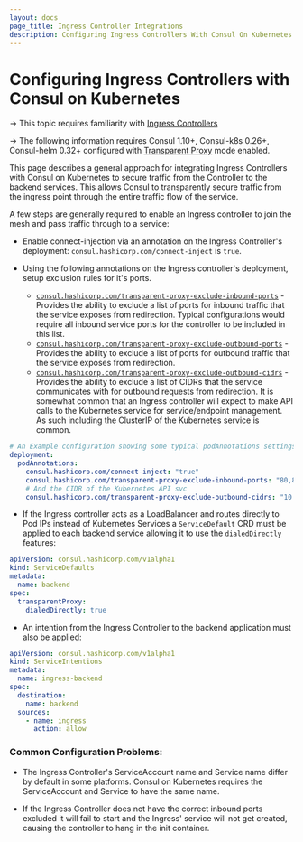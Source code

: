 ```yaml
---
layout: docs
page_title: Ingress Controller Integrations
description: Configuring Ingress Controllers With Consul On Kubernetes
---
```


# Configuring Ingress Controllers with Consul on Kubernetes

-> This topic requires familiarity with [Ingress Controllers](https://kubernetes.io/docs/concepts/services-networking/ingress-controllers/)

-> The following information requires Consul 1.10+, Consul-k8s 0.26+, Consul-helm 0.32+ configured with
[Transparent Proxy](/docs/connect/transparent-proxy) mode enabled.

This page describes a general approach for integrating Ingress Controllers with Consul on Kubernetes to secure traffic from the Controller
to the backend services. This allows Consul to transparently secure traffic from the ingress point through the entire traffic flow of the service.

A few steps are generally required to enable an Ingress controller to join the mesh and pass traffic through to a service:

* Enable connect-injection via an annotation on the Ingress Controller's deployment: `consul.hashicorp.com/connect-inject` is `true`.

* Using the following annotations on the Ingress controller's deployment, setup exclusion rules for it's ports.
  * [`consul.hashicorp.com/transparent-proxy-exclude-inbound-ports`](https://www.consul.io/docs/k8s/connect#consul-hashicorp-com-transparent-proxy-exclude-inbound-ports) - Provides the ability to exclude a list of ports for
inbound traffic that the service exposes from redirection. Typical configurations would require all inbound service ports
for the controller to be included in this list.
  * [`consul.hashicorp.com/transparent-proxy-exclude-outbound-ports`](https://www.consul.io/docs/k8s/connect#consul-hashicorp-com-transparent-proxy-exclude-outbound-ports) - Provides the ability to exclude a list of ports for
outbound traffic that the service exposes from redirection.
  * [`consul.hashicorp.com/transparent-proxy-exclude-outbound-cidrs`](https://www.consul.io/docs/k8s/connect#consul-hashicorp-com-transparent-proxy-exclude-outbound-cidrs) - Provides the ability to exclude a list of CIDRs that
the service communicates with for outbound requests from redirection. It is somewhat common that an Ingress controller
will expect to make API calls to the Kubernetes service for service/endpoint management. As such including the ClusterIP of the
Kubernetes service is common.

```yaml
# An Example configuration showing some typical podAnnotations settings
deployment:
  podAnnotations:
    consul.hashicorp.com/connect-inject: "true"
    consul.hashicorp.com/transparent-proxy-exclude-inbound-ports: "80,8000,9000,8443"
    # And the CIDR of the Kubernetes API svc
    consul.hashicorp.com/transparent-proxy-exclude-outbound-cidrs: "10.108.0.1/32"
```

* If the Ingress controller acts as a LoadBalancer and routes directly to Pod IPs instead of Kubernetes Services a `ServiceDefault` CRD
must be applied to each backend service allowing it to use the `dialedDirectly` features:

```yaml
apiVersion: consul.hashicorp.com/v1alpha1
kind: ServiceDefaults
metadata:
  name: backend
spec:
  transparentProxy:
    dialedDirectly: true
```

* An intention from the Ingress Controller to the backend application must also be applied:

```yaml
apiVersion: consul.hashicorp.com/v1alpha1
kind: ServiceIntentions
metadata:
  name: ingress-backend
spec:
  destination:
    name: backend
  sources:
    - name: ingress
      action: allow
```

### Common Configuration Problems:
- The Ingress Controller's ServiceAccount name and Service name differ by default in some platforms. Consul on Kubernetes requires the
ServiceAccount and Service to have the same name.

- If the Ingress Controller does not have the correct inbound ports excluded it will fail to start and the Ingress'
service will not get created, causing the controller to hang in the init container.
